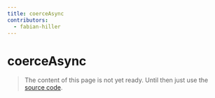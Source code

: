 ```yaml
---
title: coerceAsync
contributors:
  - fabian-hiller
---
```


# coerceAsync

> The content of this page is not yet ready. Until then just use the [source code](https://github.com/fabian-hiller/valibot/blob/main/library/src/methods/coerce/coerceAsync.ts).
